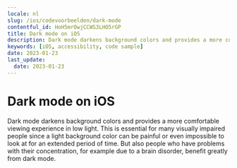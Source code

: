 ```yaml
---
locale: nl
slug: /ios/codevoorbeelden/dark-mode
contentful_id: HoH5mrOwjCCWS3LHO5rGP
title: Dark mode on iOS
description: Dark mode darkens background colors and provides a more comfortable viewing experience in low light.
keywords: [iOS, accessibility, code sample]
date: 2023-01-23
last_update:
  date: 2023-01-23
---
```


# Dark mode on iOS

Dark mode darkens background colors and provides a more comfortable viewing experience in low light. This is essential for many visually impaired people since a light background color can be painful or even impossible to look at for an extended period of time. But also people who have problems with their concentration, for example due to a brain disorder, benefit greatly from dark mode.

<CodeSample id="screen-dark-mode" platform="ios" locale="nl"/>
